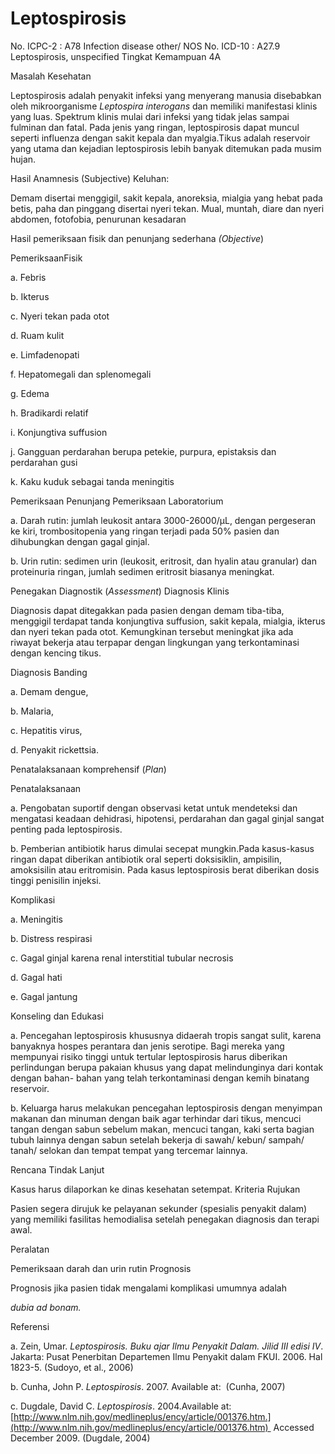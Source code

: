 # Leptospirosis

No. ICPC-2 : A78 Infection disease other/ NOS No. ICD-10 : A27.9 Leptospirosis, unspecified Tingkat Kemampuan 4A

Masalah Kesehatan

Leptospirosis adalah penyakit infeksi yang menyerang manusia disebabkan oleh mikroorganisme _Leptospira interogans_ dan memiliki manifestasi klinis yang luas. Spektrum klinis mulai dari infeksi yang tidak jelas sampai fulminan dan fatal. Pada jenis yang ringan, leptospirosis dapat muncul seperti influenza dengan sakit kepala dan myalgia.Tikus adalah reservoir yang utama dan kejadian leptospirosis lebih banyak ditemukan pada musim hujan.

Hasil Anamnesis (Subjective) Keluhan:

 

Demam disertai menggigil, sakit kepala, anoreksia, mialgia yang hebat pada betis, paha dan pinggang disertai nyeri tekan. Mual, muntah, diare dan nyeri abdomen, fotofobia, penurunan kesadaran

Hasil pemeriksaan fisik dan penunjang sederhana _(Objective_)

PemeriksaanFisik

a. Febris

b. Ikterus

c. Nyeri tekan pada otot

d. Ruam kulit

e. Limfadenopati

f. Hepatomegali dan splenomegali

g. Edema

h. Bradikardi relatif

i. Konjungtiva suffusion

j. Gangguan perdarahan berupa petekie, purpura, epistaksis dan perdarahan gusi

k. Kaku kuduk sebagai tanda meningitis

Pemeriksaan Penunjang Pemeriksaan Laboratorium

a. Darah rutin: jumlah leukosit antara 3000-26000/μL, dengan pergeseran ke kiri, trombositopenia yang ringan terjadi pada 50% pasien dan dihubungkan dengan gagal ginjal.

b. Urin rutin: sedimen urin (leukosit, eritrosit, dan hyalin atau granular) dan proteinuria ringan, jumlah sedimen eritrosit biasanya meningkat.

Penegakan Diagnostik (_Assessment_) Diagnosis Klinis

Diagnosis dapat ditegakkan pada pasien dengan demam tiba-tiba, menggigil terdapat tanda konjungtiva suffusion, sakit kepala, mialgia, ikterus dan nyeri tekan pada otot. Kemungkinan tersebut meningkat jika ada riwayat bekerja atau terpapar dengan lingkungan yang terkontaminasi dengan kencing tikus.

 

Diagnosis Banding

a. Demam dengue,

b. Malaria,

c. Hepatitis virus,

d. Penyakit rickettsia.

Penatalaksanaan komprehensif (_Plan_)

Penatalaksanaan

a. Pengobatan suportif dengan observasi ketat untuk mendeteksi dan mengatasi keadaan dehidrasi, hipotensi, perdarahan dan gagal ginjal sangat penting pada leptospirosis.

b. Pemberian antibiotik harus dimulai secepat mungkin.Pada kasus-kasus ringan dapat diberikan antibiotik oral seperti doksisiklin, ampisilin, amoksisilin atau eritromisin. Pada kasus leptospirosis berat diberikan dosis tinggi penisilin injeksi.

Komplikasi

a. Meningitis

b. Distress respirasi

c. Gagal ginjal karena renal interstitial tubular necrosis

d. Gagal hati

e. Gagal jantung

Konseling dan Edukasi

a. Pencegahan leptospirosis khususnya didaerah tropis sangat sulit, karena banyaknya hospes perantara dan jenis serotipe. Bagi mereka yang mempunyai risiko tinggi untuk tertular leptospirosis harus diberikan perlindungan berupa pakaian khusus yang dapat melindunginya dari kontak dengan bahan- bahan yang telah terkontaminasi dengan kemih binatang reservoir.

b. Keluarga harus melakukan pencegahan leptospirosis dengan menyimpan makanan dan minuman dengan baik agar terhindar dari tikus, mencuci tangan dengan sabun sebelum makan, mencuci tangan, kaki serta bagian tubuh lainnya dengan sabun setelah bekerja di sawah/ kebun/ sampah/ tanah/ selokan dan tempat tempat yang tercemar lainnya.

 

Rencana Tindak Lanjut

Kasus harus dilaporkan ke dinas kesehatan setempat. Kriteria Rujukan

Pasien segera dirujuk ke pelayanan sekunder (spesialis penyakit dalam) yang memiliki fasilitas hemodialisa setelah penegakan diagnosis dan terapi awal.

Peralatan

Pemeriksaan darah dan urin rutin Prognosis

Prognosis jika pasien tidak mengalami komplikasi umumnya adalah

_dubia ad bonam._

Referensi

a. Zein, Umar. _Leptospirosis. Buku ajar Ilmu Penyakit Dalam. Jilid III edisi IV_. Jakarta: Pusat Penerbitan Departemen Ilmu Penyakit dalam FKUI. 2006. Hal 1823-5. (Sudoyo, et al., 2006)

b. Cunha, John P. _Leptospirosis_. 2007. Available at:  (Cunha, 2007)

c. Dugdale, David C. _Leptospirosis_. 2004.Available at: [http://www.nlm.nih.gov/medlineplus/ency/article/001376.htm.](http://www.nlm.nih.gov/medlineplus/ency/article/001376.htm)  Accessed December 2009. (Dugdale, 2004)
